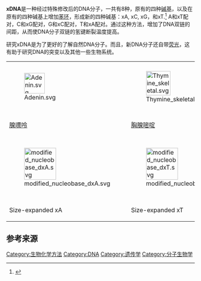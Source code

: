 {{Expand|time=2010-10-29}}
{{lowercase}}
'''xDNA'''是一种经过特殊修改后的DNA分子，一共有8种，原有的四种[[碱基|碱基]]，以及在原有的四种碱基上增加[[苯环|苯环]]，形成新的四种碱基：xA, xC, xG，和xT.<ref>{{cite journal en | last = Lynch | first = Stephen R. | coauthors = Haibo Liu, Jianmin Gao, and Eric T. Kool | title = Toward a Designed, Functioning Genetic System with Expanded-Size Base Pairs: Solution Structure of the Eight-Base xDNA Double Helix | journal = Journal of the American Chemical Society | volume = 128 | issue = 45 | pages = 14704–14711 | doi = 10.1021/ja065606n |date=October 2006}}</ref> A和xT配对，C和xG配对，G和xC配对，T和xA配对。通过这种方法，增加了DNA双链的间距，从而使DNA分子双链的氢键断裂温度提高。

研究xDNA是为了更好的了解自然DNA分子。而且，新DNA分子还自带[[荧光|荧光]]，这有助于研究DNA的突变以及其他一些生物系统。

{| border="1" cellpadding="2" cellspacing="0" align="none" style="margin-left:1em"
|- align="center" 
| [[File:Adenin.svg|55px]]
| [[File:Thymine_skeletal.svg|65px]]
| [[File:Cytosin.svg|50px]]
| [[File:Guanine.svg|80px]]
|- align="center" 
|  [[腺嘌呤|腺嘌呤]]
|  [[胸腺嘧啶|胸腺嘧啶]]
|  [[胞嘧啶|胞嘧啶]]
|  [[鳥嘌呤|鳥嘌呤]]
|- align="center" 
| [[File:modified_nucleobase_dxA.svg|85px]]
| [[File:modified_nucleobase_dxT.svg|85px]]
| [[File:modified_nucleobase_dxC.svg|75px]]
| [[File:modified_nucleobase_dxG.svg|110px]]
|- align="center" 
|  Size-expanded xA
|  Size-expanded xT
|  Size-expanded xC
|  Size-expanded xG
|}

== 参考来源 ==
<references />

{{biochem-stub}}

[[Category:生物化学方法|Category:生物化学方法]]
[[Category:DNA|Category:DNA]]
[[Category:遗传学|Category:遗传学]]
[[Category:分子生物学|Category:分子生物学]]